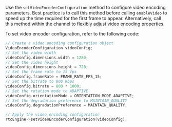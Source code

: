 
<PlatformWrapper platform="windows">

Use the `setVideoEncoderConfiguration` method to configure video encoding parameters. Best practice is to call this method before calling `enableVideo` to speed up the time required for the first frame to appear. Alternatively, call this method within the channel to flexibly adjust video encoding properties.

To set video encoder configuration, refer to the following code:

```cpp
// Create a video encoding configuration object
VideoEncoderConfiguration videoConfig;
// Set the video width
videoConfig.dimensions.width = 1280;
// Set the video height
videoConfig.dimensions.height = 720;
// Set the frame rate to 15 fps
videoConfig.frameRate = FRAME_RATE_FPS_15;
// Set the bitrate to 800 Kbps
videoConfig.bitrate = 800 * 1000;
// Set the rotation mode to ADAPTIVE
videoConfig.orientationMode = ORIENTATION_MODE_ADAPTIVE;
// Set the degradation preference to MAINTAIN_QUALITY
videoConfig.degradationPreference = MAINTAIN_QUALITY;

// Apply the video encoding configuration
rtcEngine->setVideoEncoderConfiguration(videoConfig);
```
</PlatformWrapper>